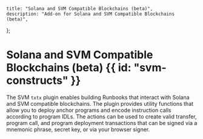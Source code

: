     title: "Solana and SVM Compatible Blockchains (beta)",
    description: "Add-on for Solana and SVM Compatible Blockchains (beta)",
};

# Solana and SVM Compatible Blockchains (beta) {{ id: "svm-constructs" }}

The SVM `txtx` plugin enables building Runbooks that interact with Solana and SVM compatible blockchains. 
The plugin provides utility functions that allow you to deploy anchor programs and encode instruction calls according to program IDLs.
The actions can be used to create valid transfer, program call, and program deployment transactions that can be signed via a mnemonic phrase, secret key, or via your browser signer.
